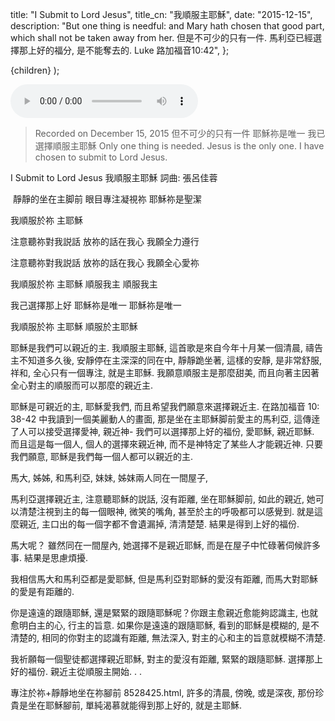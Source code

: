 
  title: "I Submit to Lord Jesus",
  title_cn: "我順服主耶穌",
  date: "2015-12-15",
  description:
    "But one thing is needful:  and Mary hath chosen that good part, which shall not be taken away from her. 但是不可少的只有一件. 馬利亞已經選擇那上好的福分, 是不能奪去的. Luke 路加福音10:42",
};

  <MDXWrapper meta={meta}>{children}</MDXWrapper>
);

<audio controls src={Audio}></audio>

> Recorded on December 15, 2015
> 但不可少的只有一件
> 耶穌祢是唯一
> 我已選擇順服主耶穌
> Only one thing is needed.
> Jesus is the only one.
> I have chosen to submit to Lord Jesus.

I Submit to Lord Jesus
我順服主耶穌
詞曲: 張呂佳蓉

​ 靜靜的坐在主脚前
眼目專注凝視祢
耶穌祢是聖潔

我順服於祢 主耶穌

注意聽祢對我説話
放祢的話在我心
我願全力遵行

注意聽祢對我説話
放祢的話在我心
我願全心愛祢

我順服於祢 主耶穌
順服我主 順服我主

我己選擇那上好
耶穌祢是唯一
耶穌祢是唯一

我順服於祢 主耶穌
順服於主耶穌

耶穌是我們可以親近的主.
我順服主耶穌, 這首歌是來自今年十月某一個清晨, 禱告主不知道多久後, 安靜停在主深深的同在中, 靜靜跪坐著, 這樣的安靜, 是非常舒服, 祥和, 全心只有一個專注, 就是主耶穌. 我願意順服主是那麼甜美, 而且向著主因著全心對主的順服而可以那麼的親近主.

耶穌是可親近的主, 耶穌愛我們, 而且希望我們願意來選擇親近主.
在路加福音 10: 38-42 中我讀到一個美麗動人的畫面, 那是坐在主耶穌脚前愛主的馬利亞, 這傳逹了人可以接受選擇愛神, 親近神- 我們可以選擇那上好的福份, 愛耶穌, 親近耶穌. 而且這是每一個人, 個人的選擇來親近神, 而不是神特定了某些人才能親近神. 只要我們願意, 耶穌是我們每一個人都可以親近的主.

馬大, 姊姊, 和馬利亞, 妹妹, 姊妺兩人同在一間屋子,

馬利亞選擇親近主, 注意聽耶穌的説話, 沒有距離, 坐在耶穌脚前, 如此的親近, 她可以清楚注視到主的每一個眼神, 微笑的嘴角, 甚至於主的呼吸都可以感覺到. 就是這麼親近, 主口出的每一個字都不會遺漏掉, 清清楚楚. 結果是得到上好的福份.

馬大呢？ 雖然同在一間屋內, 她選擇不是親近耶穌, 而是在屋子中忙碌著伺候許多事. 結果是思慮煩擾.

我相信馬大和馬利亞都是愛耶穌, 但是馬利亞對耶穌的愛沒有距離, 而馬大對耶穌的愛是有距離的.

你是遠遠的跟隨耶穌, 還是緊緊的跟隨耶穌呢？你跟主愈親近愈能夠認識主, 也就愈明白主的心, 行主的旨意. 如果你是遠遠的跟隨耶穌, 看到的耶穌是模糊的, 是不清楚的, 相同的你對主的認識有距離, 無法深入, 對主的心和主的旨意就模糊不清楚.

我祈願每一個聖徒都選擇親近耶穌, 對主的愛沒有距離, 緊緊的跟隨耶穌. 選擇那上好的福份.
親近主從順服主開始. . .

專注於祢+靜靜地坐在祢腳前 8528425.html, 許多的清晨, 傍晚, 或是深夜, 那份珍貴是坐在耶穌腳前, 單純渴慕就能得到那上好的, 就是主耶穌.
